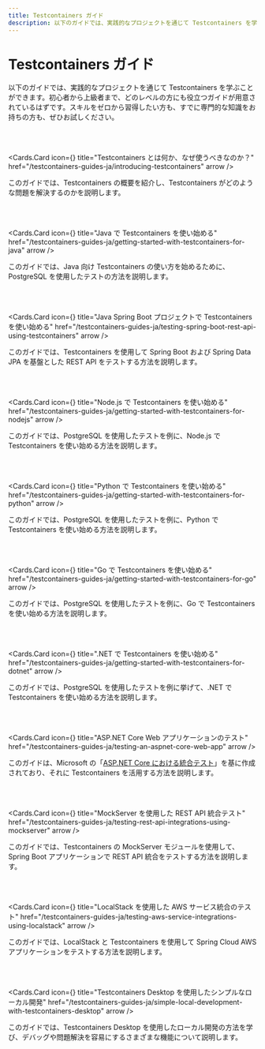 ```yaml
---
title: Testcontainers ガイド
description: 以下のガイドでは、実践的なプロジェクトを通じて Testcontainers を学ぶことができます。初心者から上級者まで、どのレベルの方にも役立つガイドが用意されているはずです。スキルをゼロから習得したい方も、すでに専門的な知識をお持ちの方も、ぜひお試しください。
---
```



# Testcontainers ガイド

以下のガイドでは、実践的なプロジェクトを通じて Testcontainers を学ぶことができます。初心者から上級者まで、どのレベルの方にも役立つガイドが用意されているはずです。スキルをゼロから習得したい方も、すでに専門的な知識をお持ちの方も、ぜひお試しください。

<br />
<br />

<Cards.Card
  icon={<FiHexagon />}
  title="Testcontainers とは何か、なぜ使うべきなのか？"
  href="/testcontainers-guides-ja/introducing-testcontainers"
  arrow
/>

このガイドでは、Testcontainers の概要を紹介し、Testcontainers がどのような問題を解決するのかを説明します。

<br />
<br />

<Cards.Card
  icon={<FaJava />}
  title="Java で Testcontainers を使い始める"
  href="/testcontainers-guides-ja/getting-started-with-testcontainers-for-java"
  arrow
/>

このガイドでは、Java 向け Testcontainers の使い方を始めるために、PostgreSQL を使用したテストの方法を説明します。

<br />
<br />

<Cards.Card
  icon={<SiSpring />}
  title="Java Spring Boot プロジェクトで Testcontainers を使い始める"
  href="/testcontainers-guides-ja/testing-spring-boot-rest-api-using-testcontainers"
  arrow
/>

このガイドでは、Testcontainers を使用して Spring Boot および Spring Data JPA を基盤とした REST API をテストする方法を説明します。

<br />
<br />

<Cards.Card
  icon={<FaNodeJs />}
  title="Node.js で Testcontainers を使い始める"
  href="/testcontainers-guides-ja/getting-started-with-testcontainers-for-nodejs"
  arrow
/>

このガイドでは、PostgreSQL を使用したテストを例に、Node.js で Testcontainers を使い始める方法を説明します。

<br />
<br />

<Cards.Card
  icon={<FaPython />}
  title="Python で Testcontainers を使い始める"
  href="/testcontainers-guides-ja/getting-started-with-testcontainers-for-python"
  arrow
/>

このガイドでは、PostgreSQL を使用したテストを例に、Python で Testcontainers を使い始める方法を説明します。

<br />
<br />

<Cards.Card
  icon={<FaGolang />}
  title="Go で Testcontainers を使い始める"
  href="/testcontainers-guides-ja/getting-started-with-testcontainers-for-go"
  arrow
/>

このガイドでは、PostgreSQL を使用したテストを例に、Go で Testcontainers を使い始める方法を説明します。

<br />
<br />

<Cards.Card
  icon={<SiDotnet />}
  title=".NET で Testcontainers を使い始める"
  href="/testcontainers-guides-ja/getting-started-with-testcontainers-for-dotnet"
  arrow
/>

このガイドでは、PostgreSQL を使用したテストを例に挙げて、.NET で Testcontainers を使い始める方法を説明します。

<br />
<br />

<Cards.Card
  icon={<DiDotnet />}
  title="ASP.NET Core Web アプリケーションのテスト"
  href="/testcontainers-guides-ja/testing-an-aspnet-core-web-app"
  arrow
/>

このガイドは、Microsoft の「[ASP.NET Core における統合テスト](https://learn.microsoft.com/ja-jp/aspnet/core/test/integration-tests)」を基に作成されており、それに Testcontainers を活用する方法を説明します。

<br />
<br />

<Cards.Card
  icon={<AiFillApi />}
  title="MockServer を使用した REST API 統合テスト"
  href="/testcontainers-guides-ja/testing-rest-api-integrations-using-mockserver"
  arrow
/>

このガイドでは、Testcontainers の MockServer モジュールを使用して、Spring Boot アプリケーションで REST API 統合をテストする方法を説明します。

<br />
<br />

<Cards.Card
  icon={<FaAws />}
  title="LocalStack を使用した AWS サービス統合のテスト"
  href="/testcontainers-guides-ja/testing-aws-service-integrations-using-localstack"
  arrow
/>

このガイドでは、LocalStack と Testcontainers を使用して Spring Cloud AWS アプリケーションをテストする方法を説明します。

<br />
<br />

<Cards.Card
  icon={<FaDesktop />}
  title="Testcontainers Desktop を使用したシンプルなローカル開発"
  href="/testcontainers-guides-ja/simple-local-development-with-testcontainers-desktop"
  arrow
/>

このガイドでは、Testcontainers Desktop を使用したローカル開発の方法を学び、デバッグや問題解決を容易にするさまざまな機能について説明します。
